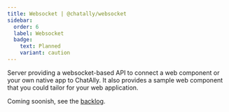 ```yaml
---
title: Websocket | @chatally/websocket
sidebar:
  order: 6
  label: Websocket
  badge: 
    text: Planned
    variant: caution
---
```


Server providing a websocket-based API to connect a web component or your own native app to ChatAlly. It also provides a sample web component that you could tailor for your web application.

Coming soonish, see the [backlog](https://github.com/orgs/chatally/projects/1/views/3).
